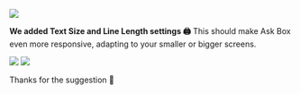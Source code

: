 
![](https://res.cloudinary.com/dltbv060k/image/upload/v1742050512/24-1_nk4vwp.png)

**We added Text Size and Line Length settings 🖨️** This should make Ask Box even more responsive, adapting to your smaller or bigger screens.

![](https://res.cloudinary.com/dltbv060k/image/upload/v1742050514/24-2_hxsnza.png)
![](https://res.cloudinary.com/dltbv060k/image/upload/v1742050512/24-3_f43o5e.png)

Thanks <ReleaseUser name="hai" /> for the suggestion 🙇
